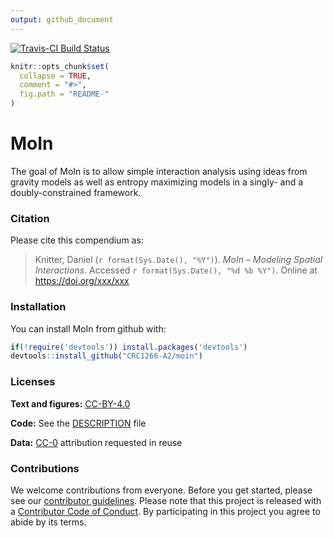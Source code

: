 ```yaml
---
output: github_document
---
```


<!-- README.md is generated from README.Rmd. Please edit that file -->

[![Travis-CI Build Status](https://travis-ci.org/CRC1266-A2/moin.svg?branch=master)](https://travis-ci.org/CRC1266-A2/moin)

```r
knitr::opts_chunk$set(
  collapse = TRUE,
  comment = "#>",
  fig.path = "README-"
)
```

# MoIn

The goal of MoIn is to allow simple interaction analysis using ideas from gravity models as well as entropy maximizing models in a singly- and a doubly-constrained framework. 

### Citation

Please cite this compendium as:

> Knitter, Daniel (`r format(Sys.Date(), "%Y")`). _MoIn -- Modeling Spatial Interactions_. Accessed `r format(Sys.Date(), "%d %b %Y")`. Online at <https://doi.org/xxx/xxx>

### Installation

You can install MoIn from github with:

```r
if(!require('devtools')) install.packages('devtools')
devtools::install_github("CRC1266-A2/moin")
```

### Licenses

**Text and figures:**  [CC-BY-4.0](http://creativecommons.org/licenses/by/4.0/)

**Code:** See the [DESCRIPTION](DESCRIPTION) file

**Data:** [CC-0](http://creativecommons.org/publicdomain/zero/1.0/) attribution requested in reuse

### Contributions

We welcome contributions from everyone. Before you get started, please see our [contributor guidelines](CONTRIBUTING.md). Please note that this project is released with a [Contributor Code of Conduct](CONDUCT.md). By participating in this project you agree to abide by its terms.
